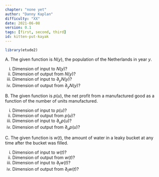 ```yaml
---
chapter: "none yet"
author: "Danny Kaplan"
difficulty: "XX"
date: 2021-06-08 
version: 0.1
tags: [first, second, third]
id: kitten-put-kayak
---
```


```r
library(etude2)
```



A. The given function is $N(y)$, the population of the Netherlands in year $y$.

i. Dimension of input to $N(y)$?
i. Dimension of output from $N(y)$?
i. Dimension of input to $\partial_y N(y)$?
i. Dimension of output from $\partial_y N(y)$?

B. The given function is $p(u)$, the net profit from a manufactured good as a function of the number of units manufactured.

i. Dimension of input to $p(u)$?
i. Dimension of output from $p(u)$?
i. Dimension of input to $\partial_u p(u)$?
i. Dimension of output from $\partial_u p(u)$?

C. The given function is $w(t)$, the amount of water in a leaky bucket at any time after the bucket was filled.

i. Dimension of input to $w(t)$?
i. Dimension of output from $w(t)$?
i. Dimension of input to $\partial_t w(t)$?
i. Dimension of output from $\partial_t w(t)$?


